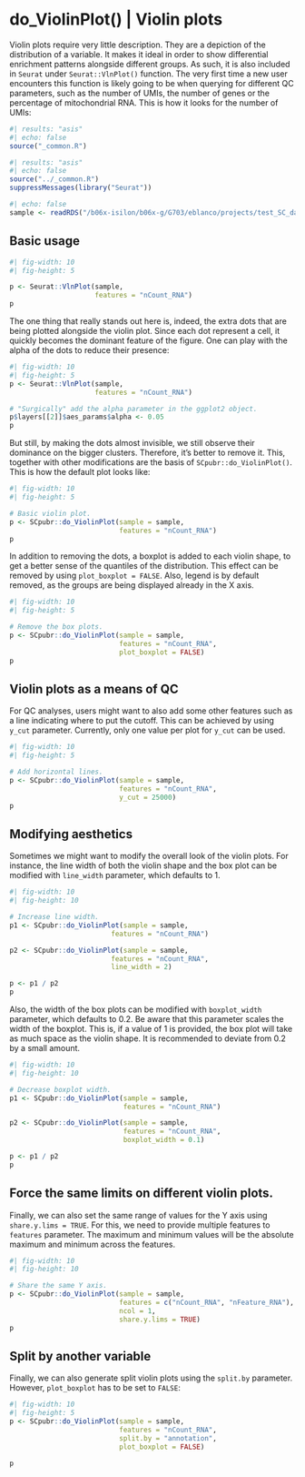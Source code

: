 # do_ViolinPlot() | Violin plots

Violin plots require very little description. They are a depiction of the distribution of a variable. It makes it ideal in order to show differential enrichment patterns alongside different groups. As such, it is also included in `Seurat` under `Seurat::VlnPlot()` function. The very first time a new user encounters this function is likely going to be when querying for different QC parameters, such as the number of UMIs, the number of genes or the percentage of mitochondrial RNA. This is how it looks for the number of UMIs:

```r
#| results: "asis"
#| echo: false
source("_common.R")
```

```r
#| results: "asis"
#| echo: false
source("../_common.R")
suppressMessages(library("Seurat"))
```

```r
#| echo: false
sample <- readRDS("/b06x-isilon/b06x-g/G703/eblanco/projects/test_SC_datasets/sc_dataset.rds")
```

## Basic usage

```r
#| fig-width: 10
#| fig-height: 5

p <- Seurat::VlnPlot(sample, 
                     features = "nCount_RNA")
p
```

The one thing that really stands out here is, indeed, the extra dots that are being plotted alongside the violin plot. Since each dot represent a cell, it quickly becomes the dominant feature of the figure. One can play with the alpha of the dots to reduce their presence:

```r
#| fig-width: 10
#| fig-height: 5
p <- Seurat::VlnPlot(sample, 
                     features = "nCount_RNA")

# "Surgically" add the alpha parameter in the ggplot2 object.
p$layers[[2]]$aes_params$alpha <- 0.05
p
```

But still, by making the dots almost invisible, we still observe their dominance on the bigger clusters. Therefore, it's better to remove it. This, together with other modifications are the basis of `SCpubr::do_ViolinPlot()`. This is how the default plot looks like:

```r
#| fig-width: 10
#| fig-height: 5

# Basic violin plot.
p <- SCpubr::do_ViolinPlot(sample = sample, 
                           features = "nCount_RNA")
p
```

In addition to removing the dots, a boxplot is added to each violin shape, to get a better sense of the quantiles of the distribution. This effect can be removed by using `plot_boxplot = FALSE`. Also, legend is by default removed, as the groups are being displayed already in the X axis.

```r
#| fig-width: 10
#| fig-height: 5

# Remove the box plots.
p <- SCpubr::do_ViolinPlot(sample = sample, 
                           features = "nCount_RNA",
                           plot_boxplot = FALSE)
p
```

## Violin plots as a means of QC

For QC analyses, users might want to also add some other features such as a line indicating where to put the cutoff. This can be achieved by using `y_cut` parameter. Currently, only one value per plot for `y_cut` can be used.

```r
#| fig-width: 10
#| fig-height: 5

# Add horizontal lines.
p <- SCpubr::do_ViolinPlot(sample = sample, 
                           features = "nCount_RNA", 
                           y_cut = 25000)
p
```

## Modifying aesthetics

Sometimes we might want to modify the overall look of the violin plots. For instance, the line width of both the violin shape and the box plot can be modified with `line_width` parameter, which defaults to 1.

```r
#| fig-width: 10
#| fig-height: 10

# Increase line width.
p1 <- SCpubr::do_ViolinPlot(sample = sample,
                         features = "nCount_RNA")

p2 <- SCpubr::do_ViolinPlot(sample = sample,
                         features = "nCount_RNA",
                         line_width = 2)

p <- p1 / p2
p
```

Also, the width of the box plots can be modified with `boxplot_width` parameter, which defaults to 0.2. Be aware that this parameter scales the width of the boxplot. This is, if a value of 1 is provided, the box plot will take as much space as the violin shape. It is recommended to deviate from 0.2 by a small amount.

```r
#| fig-width: 10
#| fig-height: 10

# Decrease boxplot width.
p1 <- SCpubr::do_ViolinPlot(sample = sample,
                            features = "nCount_RNA")

p2 <- SCpubr::do_ViolinPlot(sample = sample,
                            features = "nCount_RNA",
                            boxplot_width = 0.1)

p <- p1 / p2
p
```

## Force the same limits on different violin plots.

Finally, we can also set the same range of values for the Y axis using `share.y.lims = TRUE`. For this, we need to provide multiple features to `features` parameter. The maximum and minimum values will be the absolute maximum and minimum across the features.

```r
#| fig-width: 10
#| fig-height: 10

# Share the same Y axis.
p <- SCpubr::do_ViolinPlot(sample = sample,
                           features = c("nCount_RNA", "nFeature_RNA"),
                           ncol = 1,
                           share.y.lims = TRUE)
p
```

## Split by another variable

Finally, we can also generate split violin plots using the `split.by` parameter. However, `plot_boxplot` has to be set to `FALSE`:

```r
#| fig-width: 10
#| fig-height: 5
p <- SCpubr::do_ViolinPlot(sample = sample,
                           features = "nCount_RNA",
                           split.by = "annotation",
                           plot_boxplot = FALSE)

p
```
